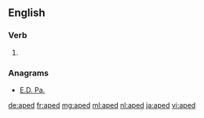 ==English==

===Verb===
{{head|en|verb form}}

# {{en-past of|ape}}

===Anagrams===
* [[E.D. Pa.#English|E.D. Pa.]]

[[de:aped]]
[[fr:aped]]
[[mg:aped]]
[[ml:aped]]
[[nl:aped]]
[[ja:aped]]
[[vi:aped]]